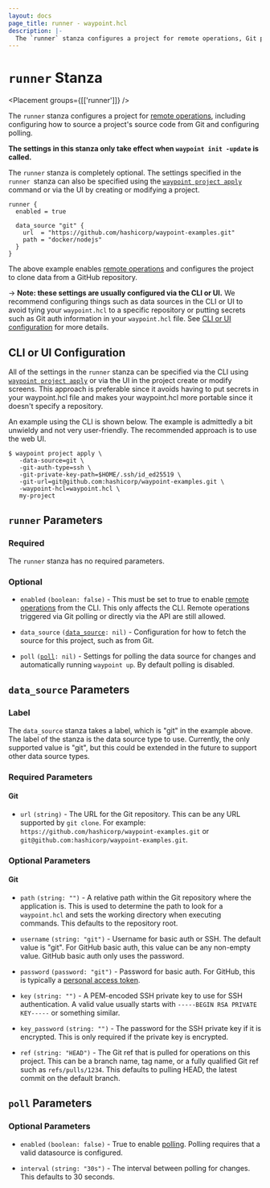 ```yaml
---
layout: docs
page_title: runner - waypoint.hcl
description: |-
  The `runner` stanza configures a project for remote operations, Git polling, and more.
---
```


# `runner` Stanza

<Placement groups={[['runner']]} />

The `runner` stanza configures a project for [remote operations](/docs/runner),
including configuring how to source a project's source code from Git and
configuring polling.

**The settings in this stanza only take effect when `waypoint init -update`
is called.**

The `runner` stanza is completely optional. The settings specified in the
`runner `stanza can also be specified using the [`waypoint project apply`](/commands/project-apply)
command or via the UI by creating or modifying a project.

```hcl
runner {
  enabled = true

  data_source "git" {
    url  = "https://github.com/hashicorp/waypoint-examples.git"
    path = "docker/nodejs"
  }
}
```

The above example enables [remote operations](/docs/runner) and configures
the project to clone data from a GitHub repository.

-> **Note: these settings are usually configured via the CLI or UI.** We
recommend configuring things such as data sources in the CLI or UI to avoid
tying your `waypoint.hcl` to a specific repository or putting secrets such
as Git auth information in your `waypoint.hcl` file. See
[CLI or UI configuration](#cli-or-ui-configuration) for more details.

## CLI or UI Configuration

All of the settings in the `runner` stanza can be specified via the
CLI using [`waypoint project apply`](/commands/project-apply) or via
the UI in the project create or modify screens. This approach is preferable
since it avoids having to put secrets in your waypoint.hcl file and makes
your waypoint.hcl more portable since it doesn't specify a repository.

An example using the CLI is shown below. The example is admittedly a bit
unwieldy and not very user-friendly. The recommended approach is to use the web UI.

```shell-session
$ waypoint project apply \
   -data-source=git \
   -git-auth-type=ssh \
   -git-private-key-path=$HOME/.ssh/id_ed25519 \
   -git-url=git@github.com:hashicorp/waypoint-examples.git \
   -waypoint-hcl=waypoint.hcl \
   my-project
```

## `runner` Parameters

### Required

The `runner` stanza has no required parameters.

### Optional

- `enabled` `(boolean: false)` - This must be set to true to enable
  [remote operations](/docs/runner) from the CLI. This only affects
  the CLI. Remote operations triggered via Git polling or directly via the
  API are still allowed.

- `data_source` <code>([data_source][data_source]: nil)</code> - Configuration
  for how to fetch the source for this project, such as from Git.

- `poll` <code>([poll][poll]: nil)</code> - Settings for polling the data
  source for changes and automatically running `waypoint up`. By default
  polling is disabled.

## `data_source` Parameters

### Label

The `data_source` stanza takes a label, which is "git" in the example above.
The label of the stanza is the data source type to use. Currently, the only
supported value is "git", but this could be extended in the future to support
other data source types.

### Required Parameters

#### Git

- `url` `(string)` - The URL for the Git repository. This can be any URL supported
  by `git clone`. For example: `https://github.com/hashicorp/waypoint-examples.git`
  or `git@github.com:hashicorp/waypoint-examples.git`.

### Optional Parameters

#### Git

- `path` `(string: "")` - A relative path within the Git repository where
  the application is. This is used to determine the path to look for a
  `waypoint.hcl` and sets the working directory when executing commands.
  This defaults to the repository root.

- `username` `(string: "git")` - Username for basic auth or SSH. The default
  value is "git". For GitHub basic auth, this value can be any non-empty value.
  GitHub basic auth only uses the password.

- `password` `(password: "git")` - Password for basic auth. For GitHub, this
  is typically a [personal access token](https://docs.github.com/en/github/authenticating-to-github/creating-a-personal-access-token).

- `key` `(string: "")` - A PEM-encoded SSH private key to use for SSH authentication.
  A valid value usually starts with `-----BEGIN RSA PRIVATE KEY-----` or something
  similar.

- `key_password` `(string: "")` - The password for the SSH private key if
  it is encrypted. This is only required if the private key is encrypted.

- `ref` `(string: "HEAD")` - The Git ref that is pulled for operations on
  this project. This can be a branch name, tag name, or a fully qualified
  Git ref such as `refs/pulls/1234`. This defaults to pulling HEAD, the
  latest commit on the default branch.

## `poll` Parameters

### Optional Parameters

- `enabled` `(boolean: false)` - True to enable [polling](/docs/projects/git#polling).
  Polling requires that a valid datasource is configured.

- `interval` `(string: "30s")` - The interval between polling for changes.
  This defaults to 30 seconds.

[data_source]: /docs/waypoint-hcl/config#data_source-parameters 'data_source Stanza'
[poll]: /docs/waypoint-hcl/config#poll-parameters 'poll Stanza'
